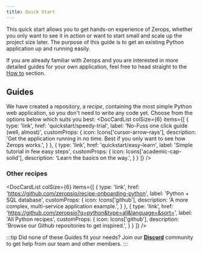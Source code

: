 ```yaml
---
title: Quick Start
---
```



This quick start allows you to get hands-on experience of Zerops, whether you only want to see it in action or want to start small and scale up the project size later. The purpose of this guide is to get an existing Python application up and running easily.

If you are already familiar with Zerops and you are interested in more detailed guides for your own application, feel free to head straight to the [How to](/python/how-to/create) section.

## Guides

We have created a repository, a *recipe*, containing the most simple Python web application, so you don't need to write any code yet. Choose from the options below which suits you best:
<DocCardList colSize={6} items={[
      {
        type: 'link',
        href: 'quickstart/speedy-trial',
        label: 'No-Fuss one click guide (well, almost)',
        customProps: {
          icon: Icons['cursor-arrow-rays'],
          description: 'Get the application running in no time. Best if you only want to see how Zerops works.',
        }
      },
      {
        type: 'link',
        href: 'quickstart/easy-learn',
        label: 'Simple tutorial in few easy steps',
        customProps: {
          icon: Icons['academic-cap-solid'],
          description: 'Learn the basics on the way.',
        }
      }
]} />

### Other recipes

<DocCardList colSize={6} items={[
      {
        type: 'link',
        href: 'https://github.com/zeropsio/recipe-onboarding-python',
        label: 'Python + SQL database',
        customProps: {
          icon: Icons['github'],
          description: 'A more complex, multi-service application example.',
        }
      },
      {
        type: 'link',
        href: 'https://github.com/zeropsio?q=python&type=all&language=&sort=',
        label: 'All Python recipes',
        customProps: {
          icon: Icons['github'],
          description: 'Browse our Github repositories to get inspired.',
        }
      }
]} />

:::tip
Did none of these Guides fit your needs? Join our **[Discord](https://discord.com/invite/WDvCZ54)** community to get help from our team and other members.
:::